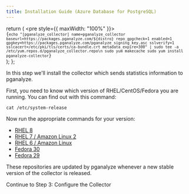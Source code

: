 ```yaml
---
title: Installation Guide (Azure Database for PostgreSQL)
---
```


  return (
    <pre style={{ maxWidth: "100%" }}>
      <code>
        {`echo "[pganalyze_collector]
name=pganalyze_collector
baseurl=https://packages.pganalyze.com/${distro}
repo_gpgcheck=1
enabled=1
gpgkey=https://packages.pganalyze.com/pganalyze_signing_key.asc
sslverify=1
sslcacert=/etc/pki/tls/certs/ca-bundle.crt
metadata_expire=300" | sudo tee -a /etc/yum.repos.d/pganalyze_collector.repo\n
sudo yum makecache
sudo yum install pganalyze-collector`}
      </code>
    </pre>
  );
};

In this step we'll install the collector which sends statistics information to pganalyze.

First, you need to know which version of RHEL/CentOS/Fedora you are running. You can find out with this command:

```
cat /etc/system-release
```

Now run the appropriate commands for your version:

<ul className="nav nav-tabs">
  <li className="nav-item">
    <a href="#el8" data-toggle="tab" className="nav-link active">
      RHEL 8
    </a>
  </li>
  <li className="nav-item">
    <a href="#el7" data-toggle="tab" className="nav-link">
      RHEL 7 / Amazon Linux 2
    </a>
  </li>
  <li className="nav-item">
    <a href="#el6" data-toggle="tab" className="nav-link">
      RHEL 6 / Amazon Linux
    </a>
  </li>
  <li className="nav-item">
    <a href="#fedora30" data-toggle="tab" className="nav-link">
      Fedora 30
    </a>
  </li>
  <li className="nav-item">
    <a href="#fedora29" data-toggle="tab" className="nav-link">
      Fedora 29
    </a>
  </li>
</ul>

<div className="tab-content">
  <div className="tab-pane active" id="el8">
    <YumInstallInstructions distro="el/8" />
  </div>
  <div className="tab-pane" id="el7">
    <YumInstallInstructions distro="el/7" />
  </div>
  <div className="tab-pane" id="el6">
    <YumInstallInstructions distro="el/6" />
  </div>
  <div className="tab-pane" id="fedora30">
    <YumInstallInstructions distro="fedora/30" />
  </div>
  <div className="tab-pane" id="fedora29">
    <YumInstallInstructions distro="fedora/29" />
  </div>
</div>

These repositories are updated by pganalyze whenever a new stable version of the collector is released.

<Link className="btn btn-success" to="03_configure_the_collector_package">
  Continue to Step 3: Configure the Collector
</Link>
